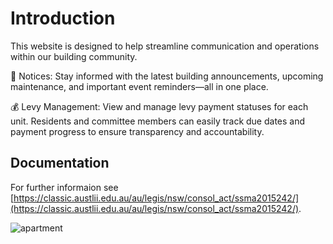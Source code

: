 # Introduction
 
This website is designed to help streamline communication and operations within our building community.

📌 Notices: Stay informed with the latest building announcements, upcoming maintenance, and important event reminders—all in one place.

💰 Levy Management: View and manage levy payment statuses for each unit. Residents and committee members can easily track due dates and payment progress to ensure transparency and accountability.

## Documentation

For further informaion see [https://classic.austlii.edu.au/au/legis/nsw/consol_act/ssma2015242/](https://classic.austlii.edu.au/au/legis/nsw/consol_act/ssma2015242/).

![apartment](/apartmentlding.png)
